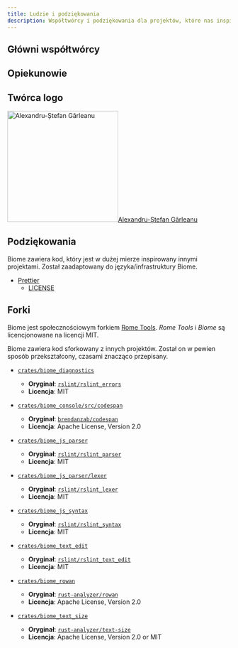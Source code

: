 ```yaml
---
title: Ludzie i podziękowania
description: Współtwórcy i podziękowania dla projektów, które nas inspirują.
---
```



## Główni współtwórcy

<CoreContributors />

## Opiekunowie

<Maintainers />

## Twórca logo


<div class="logo-creator">
    <a href="https://github.com/ugudango"><Image width="250" height="250" src="https://avatars.githubusercontent.com/u/33418415?v=4" alt="Alexandru-Ștefan Gârleanu" /><span>Alexandru-Ștefan Gârleanu</span></a>
</div>

<Contributors />

## Podziękowania

Biome zawiera kod, który jest w dużej mierze inspirowany innymi projektami. Został zaadaptowany do
języka/infrastruktury Biome.

- [Prettier](https://github.com/prettier/prettier/)
  - [LICENSE](https://github.com/biomejs/biome/blob/main/crates/biome_js_formatter/LICENSE)

## Forki

Biome jest społecznościowym forkiem [Rome Tools](https://github.com/biomejs/biome/).
_Rome Tools_ i _Biome_ są licencjonowane na licencji MIT.

Biome zawiera kod sforkowany z innych projektów.
Został on w pewien sposób przekształcony, czasami znacząco przepisany.

- [`crates/biome_diagnostics`](https://github.com/biomejs/biome/tree/main/crates/biome_diagnostics)
  - **Oryginał**: [`rslint/rslint_errors`](https://github.com/rslint/rslint/tree/master/crates/rslint_errors)
  - **Licencja**: MIT

- [`crates/biome_console/src/codespan`](https://github.com/biomejs/biome/tree/main/crates/biome_console)
  - **Oryginał**: [`brendanzab/codespan`](https://github.com/brendanzab/codespan)
  - **Licencja**: Apache License, Version 2.0

- [`crates/biome_js_parser`](https://github.com/biomejs/biome/tree/main/crates/biome_js_parser)
  - **Oryginał**: [`rslint/rslint_parser`](https://github.com/rslint/rslint/tree/master/crates/rslint_parser)
  - **Licencja**: MIT

- [`crates/biome_js_parser/lexer`](https://github.com/biomejs/biome/tree/main/crates/biome_js_parser/src/lexer)
  - **Oryginał**:  [`rslint/rslint_lexer`](https://github.com/rslint/rslint/tree/master/crates/rslint_lexer)
  - **Licencja**: MIT

- [`crates/biome_js_syntax`](https://github.com/biomejs/biome/tree/main/crates/biome_js_syntax)
	- **Oryginał**: [`rslint/rslint_syntax`](https://github.com/rslint/rslint/tree/master/crates/rslint_syntax)
	- **Licencja**: MIT

- [`crates/biome_text_edit`](https://github.com/biomejs/biome/tree/main/crates/biome_text_edit)
	- **Oryginał**: [`rslint/rslint_text_edit`](https://github.com/rslint/rslint/tree/master/crates/rslint_text_edit)
	- **Licencja**: MIT

- [`crates/biome_rowan`](https://github.com/biomejs/biome/tree/main/crates/biome_rowan)
	- **Oryginał**: [`rust-analyzer/rowan`](https://github.com/rust-analyzer/rowan)
	- **Licencja**: Apache License, Version 2.0

- [`crates/biome_text_size`](https://github.com/biomejs/biome/tree/main/crates/biome_text_size)
  - **Oryginał**: [`rust-analyzer/text-size`](https://github.com/rust-analyzer/text-size)
  - **Licencja**: Apache License, Version 2.0 or MIT
